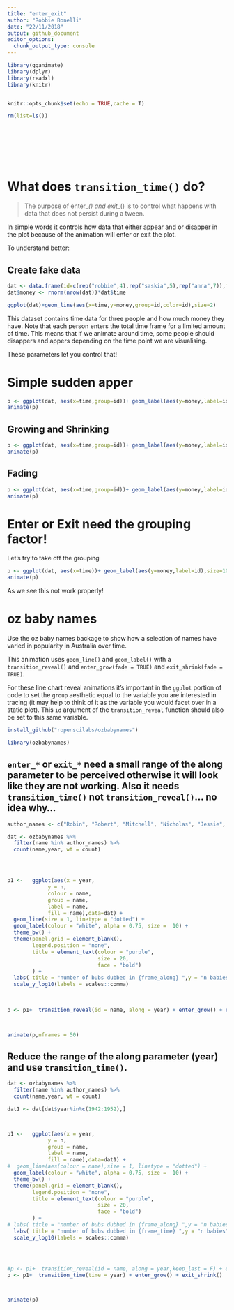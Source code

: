 ```yaml
---
title: "enter_exit"
author: "Robbie Bonelli"
date: "22/11/2018"
output: github_document
editor_options: 
  chunk_output_type: console
---
```


```r
library(gganimate)
library(dplyr)
library(readxl)
library(knitr)


knitr::opts_chunk$set(echo = TRUE,cache = T)

rm(list=ls())









```

# What does `transition_time()` do?

> The purpose of enter_*() and exit_*() is to control what happens with data that does not persist during a tween. 


In simple words it controls how data that either appear and or disapper in the plot because of the animation will enter or exit the plot.


To understand better:


## Create fake data
```r
dat <- data.frame(id=c(rep("robbie",4),rep("saskia",5),rep("anna",7)),time=c(1:4,2:6,4:10))
dat$money <- rnorm(nrow(dat))*dat$time

ggplot(dat)+geom_line(aes(x=time,y=money,group=id,color=id),size=2)

```


This dataset contains time data for three people and how much money they have. Note that each person enters the total time frame for a limited amount of time. This means that if we animate around time, some people should disappers and appers depending on the time point we are visualising.

These parameters let you control that!




# Simple sudden apper


```r

p <- ggplot(dat, aes(x=time,group=id))+ geom_label(aes(y=money,label=id,color=id),size=10) +  transition_time(time=time)+enter_appear()+exit_disappear()
animate(p)

```




## Growing and Shrinking
```r

p <- ggplot(dat, aes(x=time,group=id))+ geom_label(aes(y=money,label=id,color=id),size=10) +  transition_time(time=time)+enter_grow()+exit_shrink()
animate(p)

```





## Fading

```r

p <- ggplot(dat, aes(x=time,group=id))+ geom_label(aes(y=money,label=id,color=id),size=10) +  transition_time(time=time)+enter_fade()+exit_fade()
animate(p)

```






# Enter or Exit need the grouping factor!

Let's try to take off the grouping


```r

p <- ggplot(dat, aes(x=time))+ geom_label(aes(y=money,label=id),size=10) +  transition_time(time=time)+enter_appear()+exit_disappear()
animate(p)

```

As we see this not work properly!


# oz baby names

Use the oz baby names backage to show how a selection of names have varied in popularity in Australia over time.

This animation uses
  `geom_line()` and `geom_label()`
  with a 
  `transition_reveal()`
  and `enter_grow(fade = TRUE)` and  `exit_shrink(fade = TRUE)`.
  
For these line chart reveal animations it's important in the `ggplot` portion of code to set the `group` aesthetic equal to the variable you are interested in tracing (it may help to think of it as the variable you would facet over in a static plot). This `id` argument of the `transition_reveal` function should also be set to this same variable.


```r
install_github("ropenscilabs/ozbabynames")
```


```r
library(ozbabynames)

```


## `enter_*` or `exit_*` need a  **small range of the along parameter** to be perceived otherwise it will look like they are not working. Also it needs `transition_time()` not `transition_reveal()`... no idea why...

```r
author_names <- c("Robin", "Robert", "Mitchell", "Nicholas", "Jessie", "Jessica")

dat <- ozbabynames %>%
  filter(name %in% author_names) %>%
  count(name,year, wt = count) 




p1 <-   ggplot(aes(x = year, 
             y = n,
             colour = name,
             group = name,
             label = name,
             fill = name),data=dat) +
  geom_line(size = 1, linetype = "dotted") +
  geom_label(colour = "white", alpha = 0.75, size =  10) +
  theme_bw() +
  theme(panel.grid = element_blank(),
        legend.position = "none",
        title = element_text(colour = "purple",
                             size = 20,
                             face = "bold")
        ) +
  labs( title = "number of bubs dubbed in {frame_along} ",y = "n babies" ) +
  scale_y_log10(labels = scales::comma) 

  
  
p <- p1+  transition_reveal(id = name, along = year) + enter_grow() + exit_shrink()



animate(p,nframes = 50)
```








## Reduce the range of the **along** parameter (year) and use `transition_time()`.


```r


dat <- ozbabynames %>%
  filter(name %in% author_names) %>%
  count(name,year, wt = count)

dat1 <- dat[dat$year%in%c(1942:1952),]



p1 <-   ggplot(aes(x = year, 
             y = n,
             group = name,
             label = name,
             fill = name),data=dat1) +
#  geom_line(aes(colour = name),size = 1, linetype = "dotted") +
  geom_label(colour = "white", alpha = 0.75, size =  10) +
  theme_bw() +
  theme(panel.grid = element_blank(),
        legend.position = "none",
        title = element_text(colour = "purple",
                             size = 20,
                             face = "bold")
        ) +
# labs( title = "number of bubs dubbed in {frame_along} ",y = "n babies" ) +
  labs( title = "number of bubs dubbed in {frame_time} ",y = "n babies" ) +
  scale_y_log10(labels = scales::comma) 




#p <- p1+  transition_reveal(id = name, along = year,keep_last = F) + enter_grow() 
p <- p1+  transition_time(time = year) + enter_grow() + exit_shrink()



animate(p)

```






